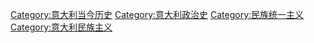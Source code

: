 {{Cat main|意大利民族统一主义}}

[[Category:意大利当今历史|Category:意大利当今历史]]
[[Category:意大利政治史|Category:意大利政治史]]
[[Category:民族统一主义|Category:民族统一主义]]
[[Category:意大利民族主义|Category:意大利民族主义]]